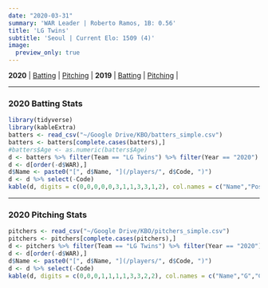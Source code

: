 ```yaml
---
date: "2020-03-31"
summary: 'WAR Leader | Roberto Ramos, 1B: 0.56'
title: 'LG Twins'
subtitle: 'Seoul | Current Elo: 1509 (4)'
image:
  preview_only: true
---
```

**2020** | [Batting](#batting) | [Pitching](#pitching) | 
**2019** | [Batting](https://www.kbofancystats.com/2019-stats/LGTwins/#batting) | [Pitching](https://www.kbofancystats.com/2019-stats/LGTwins/#pitching) | 
 
***
### 2020 Batting Stats {#batting}
```r
library(tidyverse)
library(kableExtra)
batters <- read_csv("~/Google Drive/KBO/batters_simple.csv")
batters <- batters[complete.cases(batters),]
#batters$Age <- as.numeric(batters$Age)
d <- batters %>% filter(Team == "LG Twins") %>% filter(Year == "2020") %>% select(-Team, -Year, -KName)
d <- d[order(-d$WAR),]
d$Name <- paste0("[", d$Name, "](/players/", d$Code, ")")
d <- d %>% select(-Code)
kable(d, digits = c(0,0,0,0,0,3,1,1,3,3,1,2), col.names = c("Name","Pos","G","PA","HR","OPS","BB%","SO%","ISO","BABIP","wRC+","WAR")) %>% kable_styling(bootstrap_options = c("striped", "hover"), fixed_thead = T) %>%column_spec(1, bold = T, border_right = F)
```
***
### 2020 Pitching Stats {#pitching}
```r
pitchers <- read_csv("~/Google Drive/KBO/pitchers_simple.csv")
pitchers <- pitchers[complete.cases(pitchers),]
d <- pitchers %>% filter(Team == "LG Twins") %>% filter(Year == "2020") %>% select(-Team, -Year, -KName, -Position)
d <- d[order(-d$WAR),]
d$Name <- paste0("[", d$Name, "](/players/", d$Code, ")")
d <- d %>% select(-Code)
kable(d, digits = c(0,0,0,1,1,1,1,3,3,2,2), col.names = c("Name","G","GS","IP","K/9","BB/9","HR/9","BABIP","ERA","FIP","WAR")) %>% kable_styling(bootstrap_options = c("striped", "hover"), fixed_thead = T) %>% column_spec(1, bold = T, border_right = F)
```
